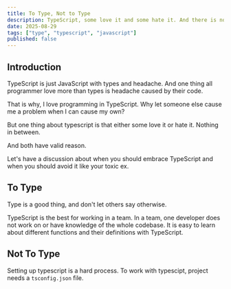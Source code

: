 ```yaml
---
title: To Type, Not to Type
description: TypeScript, some love it and some hate it. And there is nothing in between.
date: 2025-08-29
tags: ["type", "typescript", "javascript"]
published: false
---
```


## Introduction

TypeScript is just JavaScript with types and headache. And one thing all programmer love more than types is headache caused by their code.

That is why, I love programming in TypeScript. Why let someone else cause me a problem when I can cause my own?

But one thing about typescript is that either some love it or hate it. Nothing in between.

And both have valid reason.

Let's have a discussion about when you should embrace TypeScript and when you should avoid it like your toxic ex.

## To Type

Type is a good thing, and don't let others say otherwise.

TypeScript is the best for working in a team. In a team, one developer does not work on or have knowledge of the whole codebase. It is easy to learn about different functions and their definitions with TypeScript.

## Not To Type

Setting up typescript is a hard process. To work with typescipt, project needs a `tsconfig.json` file.
